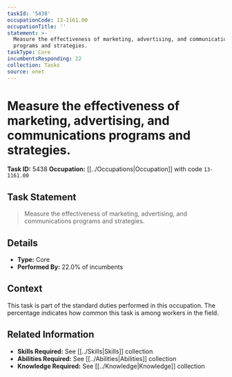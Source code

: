 ```yaml
---
taskId: '5438'
occupationCode: 13-1161.00
occupationTitle: ''
statement: >-
  Measure the effectiveness of marketing, advertising, and communications
  programs and strategies.
taskType: Core
incumbentsResponding: 22
collection: Tasks
source: onet
---
```

# Measure the effectiveness of marketing, advertising, and communications programs and strategies.

**Task ID:** 5438
**Occupation:** [[../Occupations|Occupation]] with code `13-1161.00`

## Task Statement

> Measure the effectiveness of marketing, advertising, and communications programs and strategies.

## Details

- **Type:** Core
- **Performed By:** 22.0% of incumbents

## Context

This task is part of the standard duties performed in this occupation. The percentage indicates how common this task is among workers in the field.

## Related Information

- **Skills Required:** See [[../Skills|Skills]] collection
- **Abilities Required:** See [[../Abilities|Abilities]] collection
- **Knowledge Required:** See [[../Knowledge|Knowledge]] collection
